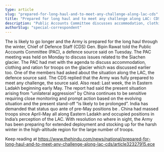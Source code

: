 ```yaml
---
type: article
slug: "prepared-for-long-haul-and-to-meet-any-challenge-along-lac-cds"
title: "Prepared for long haul and to meet any challenge along LAC: CDS"
description: "Public Accounts Committee discusses accommodation, clothing and ration for troops on the Siachen glacier"
authorSlug: "special-correspondent"
---
```


The 
 is likely to go longer and the Army is prepared for the long haul through the winter, Chief of Defence Staff (CDS) Gen. Bipin Rawat told the Public Accounts Committee (PAC), a defence source said on Tuesday. The PAC meeting was held on Monday to discuss issues related to the Siachen glacier.
The PAC had met with the agenda to discuss accommodation, clothing and ration for troops on the glacier which was discussed earlier too. One of the members had asked about the situation along the LAC, the defence source said. The CDS replied that the Army was fully prepared to meet any challenge, the source said.
Also read: 
 Last week, the 
 in Eastern Ladakh beginning early May. The report had said the present situation arising from “unilateral aggression” by China continues to be sensitive requiring close monitoring and prompt action based on the evolving situation and the present stand-off “is likely to be prolonged”.
India has demanded that status quo ante of pre-May positions be 
. China had massed troops since April-May all along Eastern Ladakh and occupied positions in India’s perception of the LAC. With resolution no where in sight, the Army has been preparing for extended deployment and stocking up for the harsh winter in the high-altitude region for the large number of troops. 

Keep reading at https://www.thehindu.com/news/national/prepared-for-long-haul-and-to-meet-any-challenge-along-lac-cds/article32327915.ece
